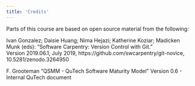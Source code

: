 ```yaml
---
title: 'Credits'
---
```


Parts of this course are based on open source material from the following:


Ivan Gonzalez; Daisie Huang;  Nima Hejazi;  Katherine Koziar; 
Madicken Munk (eds): "Software Carpentry: Version Control with Git."  
Version 2019.06.1, July 2019,
https://github.com/swcarpentry/git-novice, 10.5281/zenodo.3264950

F. Grooteman "QSMM - QuTech Software Maturity Model"
Version 0.6 - Internal QuTech document

